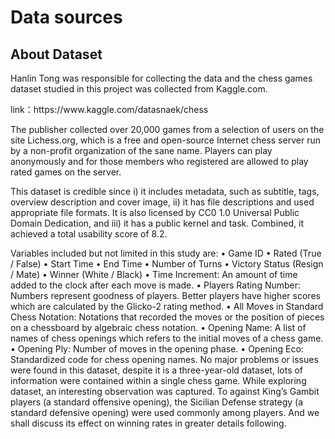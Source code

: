 # Data sources

## About Dataset

Hanlin Tong was responsible for collecting the data and the chess games dataset studied in this project was collected from Kaggle.com.

link：https://www.kaggle.com/datasnaek/chess

The publisher collected over 20,000 games from a selection of users on the site Lichess.org, which is a free and open-source Internet chess server run by a non-profit organization of the sane name. Players can play anonymously and for those members who registered are allowed to play rated games on the server.

This dataset is credible since i) it includes metadata, such as subtitle, tags, overview description and cover image, ii) it has file descriptions and used appropriate file formats. It is also licensed by CC0 1.0 Universal Public Domain Dedication, and iii) it has a public kernel and task. Combined, it achieved a total usability score of 8.2. 

Variables included but not limited in this study are:
• Game ID
• Rated (True / False)
• Start Time
• End Time
• Number of Turns
• Victory Status (Resign / Mate)
• Winner (White / Black)
• Time Increment: An amount of time added to the clock after each move is made.
• Players Rating Number: Numbers represent goodness of players. Better players have higher scores which are calculated by the Glicko-2 rating method.
• All Moves in Standard Chess Notation: Notations that recorded the moves or the position of pieces on a chessboard by algebraic chess notation.
• Opening Name: A list of names of chess openings which refers to the initial moves of a chess game.
• Opening Ply: Number of moves in the opening phase.
• Opening Eco: Standardized code for chess opening names.
No major problems or issues were found in this dataset, despite it is a three-year-old dataset, lots of information were contained within a single chess game. While exploring dataset, an interesting observation was captured. To against King’s Gambit players (a standard offensive opening), the Sicilian Defense strategy (a standard defensive opening) were used commonly among players. And we shall discuss its effect on winning rates in greater details following.